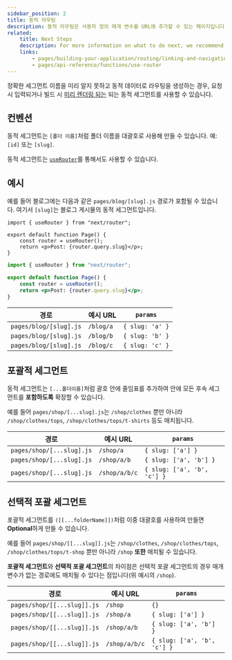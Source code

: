 ```yaml
---
sidebar_position: 2
title: 동적 라우팅
description: 동적 라우팅은 사용자 정의 매개 변수를 URL에 추가할 수 있는 페이지입니다. 동적 라우팅을 생성하는 것은 여기서 자세히 알아볼 수 있습니다.
related:
    title: Next Steps
    description: For more information on what to do next, we recommend the following sections
    links:
        - pages/building-your-application/routing/linking-and-navigating
        - pages/api-reference/functions/use-router
---
```


정확한 세그먼트 이름을 미리 알지 못하고 동적 데이터로 라우팅을 생성하는 경우, 요청 시 입력되거나 빌드 시 [미리 렌더링 되는](/docs/03-pages/01-building-your-application/03-data-fetching/02-get-static-paths.mdx) 되는 동적 세그먼트를 사용할 수 있습니다.

## 컨벤션

동적 세그먼트는 `[폴더 이름]`처럼 폴더 이름을 대괄호로 사용해 만들 수 있습니다. 예: `[id]` 또는 `[slug]`.

동적 세그먼트는 [`useRouter`](/docs/03-pages/02-api-reference/02-functions/use-router.mdx)를 통해서도 사용할 수 있습니다.

## 예시

예를 들어 블로그에는 다음과 같은 `pages/blog/[slug].js` 경로가 포함될 수 있습니다. 여기서 `[slug]`는 블로그 게시물의 동적 세그먼트입니다.

```tsx filename="pages/blog/[slug].tsx" switcher
import { useRouter } from "next/router";

export default function Page() {
	const router = useRouter();
	return <p>Post: {router.query.slug}</p>;
}
```

```jsx filename="pages/blog/[slug].jsx" switcher
import { useRouter } from "next/router";

export default function Page() {
	const router = useRouter();
	return <p>Post: {router.query.slug}</p>;
}
```

| 경로                   | 예시 URL  | `params`        |
| ---------------------- | --------- | --------------- |
| `pages/blog/[slug].js` | `/blog/a` | `{ slug: 'a' }` |
| `pages/blog/[slug].js` | `/blog/b` | `{ slug: 'b' }` |
| `pages/blog/[slug].js` | `/blog/c` | `{ slug: 'c' }` |

## 포괄적 세그먼트

동적 세그먼트는 `[...폴더이름]`처럼 괄호 안에 줄임표를 추가하여 안에 모든 후속 세그먼트를 **포함하도록** 확장할 수 있습니다.

예를 들어 `pages/shop/[...slug].js`는 `/shop/clothes` 뿐만 아니라 `/shop/clothes/tops`, `/shop/clothes/tops/t-shirts` 등도 매치됩니다.

| 경로                      | 예시 URL      | `params`                    |
| ------------------------- | ------------- | --------------------------- |
| `pages/shop/[...slug].js` | `/shop/a`     | `{ slug: ['a'] }`           |
| `pages/shop/[...slug].js` | `/shop/a/b`   | `{ slug: ['a', 'b'] }`      |
| `pages/shop/[...slug].js` | `/shop/a/b/c` | `{ slug: ['a', 'b', 'c'] }` |

## 선택적 포괄 세그먼트

포괄적 세그먼트를 `([[...folderName]])`처럼 이중 대괄호를 사용하여 만들면 **Optional**하게 만들 수 있습니다.

예를 들어 `pages/shop/[[...slug]].js`는 `/shop/clothes`, `/shop/clothes/tops`, `/shop/clothes/tops/t-shop` 뿐만 아니라 `/shop` **또한** 매치될 수 있습니다.

**포괄적 세그먼트**와 **선택적 포괄 세그먼트**의 차이점은 선택적 포괄 세그먼트의 경우 매개 변수가 없는 경로에도 매치될 수 있다는 점입니다(위 예시의 `/shop`).

| 경로                        | 예시 URL      | `params`                    |
| --------------------------- | ------------- | --------------------------- |
| `pages/shop/[[...slug]].js` | `/shop`       | `{}`                        |
| `pages/shop/[[...slug]].js` | `/shop/a`     | `{ slug: ['a'] }`           |
| `pages/shop/[[...slug]].js` | `/shop/a/b`   | `{ slug: ['a', 'b'] }`      |
| `pages/shop/[[...slug]].js` | `/shop/a/b/c` | `{ slug: ['a', 'b', 'c'] }` |
